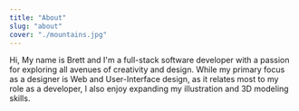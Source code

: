 ```yaml
---
title: "About"
slug: "about"
cover: "./mountains.jpg"
---
```



 Hi, My name is Brett and I'm a full-stack software developer with a passion for exploring all avenues of creativity and design. While my primary focus as a designer is Web and User-Interface design, as it relates most to my role as a developer, I also enjoy expanding my illustration and 3D modeling skills.
  
<Principles />